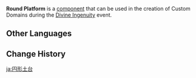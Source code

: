 {{Component Infobox
|id          = 2006
|image       = Item Round Platform.png
|load        = 1
|description = Climbable. "Sticks to Ground" objects can be mounted here.
|placement   = Free
|category    = Terrain
|size        = 20 · 20 · 2
}}
'''Round Platform''' is a [[component]] that can be used in the creation of Custom Domains during the [[Divine Ingenuity]] event.

==Other Languages==
{{Other Languages
|default_hidden = 1
|en      = Round Platform
|zhs     = 圆形平台
|zhs_rm  = Yuánxíng Píngtái
|zht     = 圓形平臺
|zht_rm  = Yuánxíng Píngtái
|ja      = 円形土台
|ja_rm   = Enkei Dodai
|ko      = 원형 플랫폼
|ko_rm   = Wonhyeong Peullaetpom
|es      = Plataforma redonda
|fr      = Plateforme ronde
|ru      = Круглая платформа
|th      = แท่นกลม
|th_rm   = 
|vi      = Nền Tròn
|de      = Runde Plattform
|id      = Lantai Bundar
|pt      = Plataforma Redonda
|tr      = Yuvarlak Platform
|it      = Piattaforma circolare
}}

==Change History==
{{Change History|2.5}}

[[ja:円形土台]]